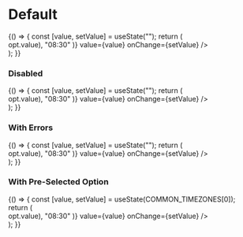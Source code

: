 


<Meta
  title="Hearings/Components/Virtual Hearings/Timezone"
  component={Timezone}
/>

# Default

<Preview>
  <Story name="Default">
    {() => {
      const [value, setValue] = useState("");
      return (
        <div style={{ width: 500 }}>
          <Timezone
            time={select(
              "Time",
              HEARING_TIME_OPTIONS.map((opt) => opt.value),
              "08:30"
            )}
            value={value}
            onChange={setValue}
          />
        </div>
      );
    }}
  </Story>
</Preview>

### Disabled

<Preview>
  <Story name="Disabled">
    {() => {
      const [value, setValue] = useState("");
      return (
        <div style={{ width: 500 }}>
          <Timezone
            readOnly
            time={select(
              "Time",
              HEARING_TIME_OPTIONS.map((opt) => opt.value),
              "08:30"
            )}
            value={value}
            onChange={setValue}
          />
        </div>
      );
    }}
  </Story>
</Preview>

### With Errors

<Preview>
  <Story name="With Errors">
    {() => {
      const [value, setValue] = useState("");
      return (
        <div style={{ width: 500 }}>
          <Timezone
            errorMessage="Invalid timezone selected"
            time={select(
              "Time",
              HEARING_TIME_OPTIONS.map((opt) => opt.value),
              "08:30"
            )}
            value={value}
            onChange={setValue}
          />
        </div>
      );
    }}
  </Story>
</Preview>

### With Pre-Selected Option

<Preview>
  <Story name="With Pre-Selected Option">
    {() => {
      const [value, setValue] = useState(COMMON_TIMEZONES[0]);
      return (
        <div style={{ width: 500 }}>
          <Timezone
            time={select(
              "Time",
              HEARING_TIME_OPTIONS.map((opt) => opt.value),
              "08:30"
            )}
            value={value}
            onChange={setValue}
          />
        </div>
      );
    }}
  </Story>
</Preview>

<Props of={Timezone} />
